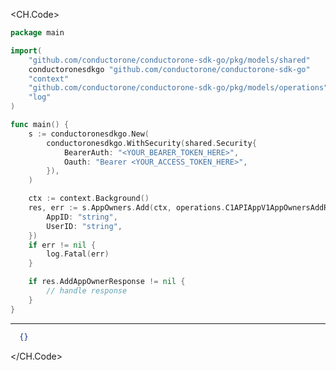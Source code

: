 
<CH.Code>
```go Add.go
package main

import(
	"github.com/conductorone/conductorone-sdk-go/pkg/models/shared"
	conductoronesdkgo "github.com/conductorone/conductorone-sdk-go"
	"context"
	"github.com/conductorone/conductorone-sdk-go/pkg/models/operations"
	"log"
)

func main() {
    s := conductoronesdkgo.New(
        conductoronesdkgo.WithSecurity(shared.Security{
            BearerAuth: "<YOUR_BEARER_TOKEN_HERE>",
            Oauth: "Bearer <YOUR_ACCESS_TOKEN_HERE>",
        }),
    )

    ctx := context.Background()
    res, err := s.AppOwners.Add(ctx, operations.C1APIAppV1AppOwnersAddRequest{
        AppID: "string",
        UserID: "string",
    })
    if err != nil {
        log.Fatal(err)
    }

    if res.AddAppOwnerResponse != nil {
        // handle response
    }
}
```
---

```json Example Response
  {}
```
</CH.Code>
